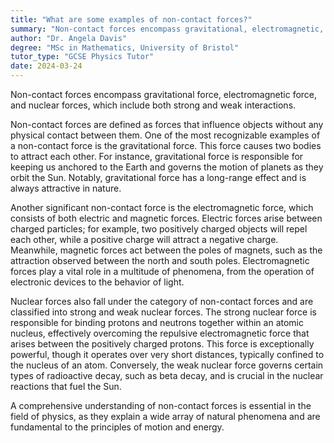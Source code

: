 ```yaml
---
title: "What are some examples of non-contact forces?"
summary: "Non-contact forces encompass gravitational, electromagnetic, and nuclear forces (strong and weak), which act at a distance without physical contact between objects."
author: "Dr. Angela Davis"
degree: "MSc in Mathematics, University of Bristol"
tutor_type: "GCSE Physics Tutor"
date: 2024-03-24
---
```


Non-contact forces encompass gravitational force, electromagnetic force, and nuclear forces, which include both strong and weak interactions.

Non-contact forces are defined as forces that influence objects without any physical contact between them. One of the most recognizable examples of a non-contact force is the gravitational force. This force causes two bodies to attract each other. For instance, gravitational force is responsible for keeping us anchored to the Earth and governs the motion of planets as they orbit the Sun. Notably, gravitational force has a long-range effect and is always attractive in nature.

Another significant non-contact force is the electromagnetic force, which consists of both electric and magnetic forces. Electric forces arise between charged particles; for example, two positively charged objects will repel each other, while a positive charge will attract a negative charge. Meanwhile, magnetic forces act between the poles of magnets, such as the attraction observed between the north and south poles. Electromagnetic forces play a vital role in a multitude of phenomena, from the operation of electronic devices to the behavior of light.

Nuclear forces also fall under the category of non-contact forces and are classified into strong and weak nuclear forces. The strong nuclear force is responsible for binding protons and neutrons together within an atomic nucleus, effectively overcoming the repulsive electromagnetic force that arises between the positively charged protons. This force is exceptionally powerful, though it operates over very short distances, typically confined to the nucleus of an atom. Conversely, the weak nuclear force governs certain types of radioactive decay, such as beta decay, and is crucial in the nuclear reactions that fuel the Sun.

A comprehensive understanding of non-contact forces is essential in the field of physics, as they explain a wide array of natural phenomena and are fundamental to the principles of motion and energy.
    